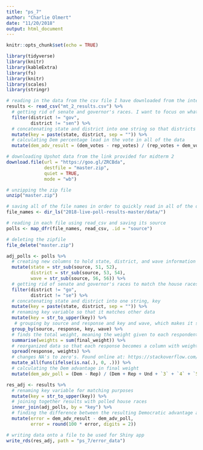 ```yaml
---
title: "ps_7"
author: "Charlie Olmert"
date: "11/20/2018"
output: html_document
---
```


```r
knitr::opts_chunk$set(echo = TRUE)

library(tidyverse)
library(knitr)
library(kableExtra)
library(fs)
library(knitr)
library(scales)
library(stringr)
```

```r
# reading in the data from the csv file I have downloaded from the internet (posted on Piazza by Jack Schroeder)
results <- read_csv("mt_2_results.csv") %>% 
  # getting rid of senate and governor's races. I want to focus on what  led to polling errors in house races, which are just so much smaller and different than statewide races like Governor and Senate racesps
  filter(district != "gov",
         district != "sen") %>% 
  # concatenating state and district into one string so that districts that are the same number in different states are distinguishable from one another
  mutate(key = paste(state, district, sep = "")) %>% 
  # calculating Dem percentage lead in the vote in all of the data
  mutate(dem_adv_result = (dem_votes - rep_votes) / (rep_votes + dem_votes + other_votes))

# downloading Upshot data from the link provided for midterm 2
download.file(url = "https://goo.gl/ZRCBda", 
              destfile = "master.zip",
              quiet = TRUE,
              mode = "wb")

# unzipping the zip file
unzip("master.zip")

# saving all of the file names in order to quickly read in all of the data
file_names <- dir_ls("2018-live-poll-results-master/data/")

# reading in each file using read_csv and saving its source
polls <- map_dfr(file_names, read_csv, .id = "source")

# deleting the zipfile
file_delete("master.zip")

adj_polls <- polls %>% 
  # creating new columns to hold state, district, and wave information
  mutate(state = str_sub(source, 51, 52),
         district = str_sub(source, 53, 54),
         wave = str_sub(source, 56, 56)) %>% 
  # getting rid of senate and governor's races to match the house races I have in the results data
  filter(district != "go",
         district != "se") %>% 
  # concatenating state and district into one string, key
  mutate(key = paste(state, district, sep = "")) %>% 
  # renaming key variable so that it matches other data
  mutate(key = str_to_upper(key)) %>% 
   # grouping by source and response and key and wave, which makes it so each poll sticks together and keeps the key variable around
  group_by(source, response, key, wave) %>% 
  # finds the total weight, meaning the weight given to each respondent, then adds all of those weights for each group 
  summarise(weights = sum(final_weight)) %>% 
  # reorganized data so that each response becomes a column with weights as the values below
  spread(response, weights) %>% 
  # changes NA's to zero's. Found online at: https://stackoverflow.com/questions/10139284/set-na-to-0-in-r
  mutate_all(funs(ifelse(is.na(.), 0, .))) %>% 
  # calculating the Dem advantage in final weight
  mutate(dem_adv_poll = (Dem - Rep) / (Dem + Rep + Und + `3` + `4` + `5` + `6`))

res_adj <- results %>% 
  # renaming key variable for matching purposes
  mutate(key = str_to_upper(key)) %>% 
  # joining together results with polled house races
  inner_join(adj_polls, by = "key") %>% 
  # finding the difference between the resulting Democratic advantage and the polled Democratic advantage (the polling error), then multiplying and rounding that error so that it is a percentage
  mutate(error = dem_adv_result - dem_adv_poll,
         error = round(100 * error, digits = 2))

# writing data onto a file to be used for Shiny app
write_rds(res_adj, path = "ps_7/error_data")
```

